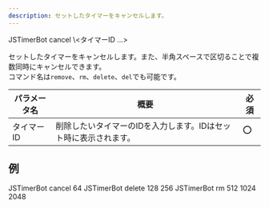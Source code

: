 ```yaml
---
description: セットしたタイマーをキャンセルします。
---
```


<DiscordMessages>
    <DiscordMessage><DiscordMention>JSTimerBot</DiscordMention> cancel \<タイマーID ...></DiscordMessage>
</DiscordMessages>
<br/>

セットしたタイマーをキャンセルします。また、半角スペースで区切ることで複数同時にキャンセルできます。  
コマンド名は`remove`、`rm`、`delete`、`del`でも可能です。

| パラメータ名 | 概要                                 | 必須  |
|--------|------------------------------------|-----|
| タイマーID | 削除したいタイマーのIDを入力します。IDはセット時に表示されます。 | :o: |

## 例
<DiscordMessages compactMode>
    <DiscordMessage><DiscordMention>JSTimerBot</DiscordMention> cancel 64</DiscordMessage>
    <DiscordMessage><DiscordMention>JSTimerBot</DiscordMention> delete 128 256</DiscordMessage>
    <DiscordMessage><DiscordMention>JSTimerBot</DiscordMention> rm 512 1024 2048</DiscordMessage>
</DiscordMessages>